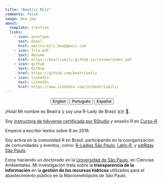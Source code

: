```yaml
---
title: "Beatriz Milz"
comments: false
image: bea.jpg
about:
  template: trestles
  links:
    - icon: envelope
      text: Email
      href: mailto:milz.bea@gmail.com
    - icon: file-pdf
      text: Resume
      href: https://beatrizmilz.github.io/resume/index.pdf  
    - icon: github
      text: GitHub
      href: https://github.com/beatrizmilz
    - icon: linkedin
      text: LinkedIn
      href: https://www.linkedin.com/in/beatrizmilz/  
---
```


<center>

::: {.btn-group role="group" aria-label="About"}
<a href="about.html"> <button type="button" class="btn btn-primary me-md-2 btn-sm">English</button></a> <a href="about-pt.html"> <button type="button" class="btn btn-primary me-md-2 btn-sm">Português</button></a> <a href="about-es.html"> <button type="button" class="btn btn-primary me-md-2 btn-sm">Español</button></a>
:::

</center>

::: {#hero-heading}

¡Hola!
Mi nombre es Beatriz y soy una R-Lady de Brasil 🇧🇷 💜.

Soy [instructora de tidyverse certificada por RStudio](https://education.rstudio.com/trainers/people/milz+beatriz/) y enseño R en [Curso-R](https://curso-r.com/).

Empecé a escribir textos sobre R en 2019.

Soy activa en la comunidad R en Brasil, participando en la coorganización de comunidades y eventos, como: [R-Ladies São Paulo](https://rladies-sp.org/), [Latin-R](https://latin-r.com/), y [satRday São Paulo](https://saopaulo2019.satrdays.org/).

Estoy haciendo un doctorado en la [Universidad de São Paulo](http://www.iee.usp.br/), en Ciencias Ambientales.
Mi investigación trata sobre la **transparencia de la información** en la **gestión de los recursos hídricos** utilizados para el abastecimiento público en la Macrometrópolis de São Paulo.

:::
